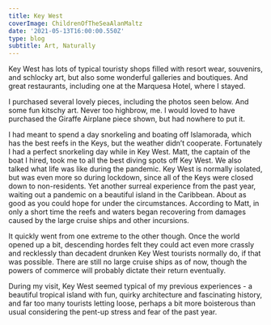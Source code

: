 ---
title: Key West
coverImage: ChildrenOfTheSeaAlanMaltz
date: '2021-05-13T16:00:00.550Z'
type: blog
subtitle: Art, Naturally
---

Key West has lots of typical touristy shops filled with resort wear, souvenirs, and schlocky art, but also some wonderful galleries and boutiques. And great restaurants, including one at the Marquesa Hotel, where I stayed.

<KeyWestHotel2021SlideShow />

I purchased several lovely pieces, including the photos seen below. And some fun kitschy art. Never too highbrow, me. I would loved to have purchased the Giraffe Airplane piece shown, but had nowhere to put it.

<KeyWestArt2021SlideShow />

I had meant to spend a day snorkeling and boating off Islamorada, which has the best reefs in the Keys, but the weather didn’t cooperate. Fortunately I had a perfect snorkeling day while in Key West. Matt, the captain of the boat I hired, took me to all the best diving spots off Key West. We also talked what life was like during the pandemic. Key West is normally isolated, but was even more so during lockdown, since all of the Keys were closed down to non-residents. Yet another surreal experience from the past year, waiting out a pandemic on a beautiful island in the Caribbean. About as good as you could hope for under the circumstances. According to Matt, in only a short time the reefs and waters began recovering from damages caused by the large cruise ships and other incursions. 

It quickly went from one extreme to the other though. Once the world opened up a bit, descending hordes felt they could act even more crassly and recklessly than decadent drunken Key West tourists normally do, if that was possible. There are still no large cruise ships as of now, though the powers of commerce will probably dictate their return eventually.

During my visit, Key West seemed typical of my previous experiences - a beautiful tropical island with fun, quirky architecture and fascinating history, and far too many tourists letting loose, perhaps a bit more boisterous than usual considering the pent-up stress and fear of the past year.

<KeyWestSnorkeling2021SlideShow />
